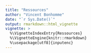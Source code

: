 ```yaml
---
title: "Ressources"
author: "Vincent Bonhomme"
date: "`r Sys.Date()`"
output: rmarkdown::html_vignette
vignette: >
  %\VignetteIndexEntry{Ressources}
  %\VignetteEngine{knitr::rmarkdown}
  %\usepackage[utf8]{inputenc}
---
```




